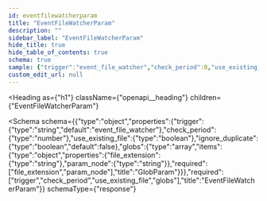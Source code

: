 ```yaml
---
id: eventfilewatcherparam
title: "EventFileWatcherParam"
description: ""
sidebar_label: "EventFileWatcherParam"
hide_title: true
hide_table_of_contents: true
schema: true
sample: {"trigger":"event_file_watcher","check_period":0,"use_existing_file":true,"ignore_duplicate":false,"globs":[{"file_extension":"string","param_node":"string"}]}
custom_edit_url: null
---
```



<Heading
  as={"h1"}
  className={"openapi__heading"}
  children={"EventFileWatcherParam"}
>
</Heading>





<Schema
  schema={{"type":"object","properties":{"trigger":{"type":"string","default":"event_file_watcher"},"check_period":{"type":"number"},"use_existing_file":{"type":"boolean"},"ignore_duplicate":{"type":"boolean","default":false},"globs":{"type":"array","items":{"type":"object","properties":{"file_extension":{"type":"string"},"param_node":{"type":"string"}},"required":["file_extension","param_node"],"title":"GlobParam"}}},"required":["trigger","check_period","use_existing_file","globs"],"title":"EventFileWatcherParam"}}
  schemaType={"response"}
>
  
</Schema>
            